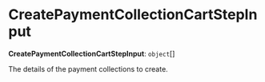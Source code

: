 
# CreatePaymentCollectionCartStepInput

 **CreatePaymentCollectionCartStepInput**: `object`[]

The details of the payment collections to create.
